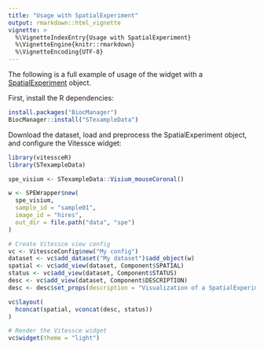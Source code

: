```yaml
---
title: "Usage with SpatialExperiment"
output: rmarkdown::html_vignette
vignette: >
  %\VignetteIndexEntry{Usage with SpatialExperiment}
  %\VignetteEngine{knitr::rmarkdown}
  %\VignetteEncoding{UTF-8}
---
```


The following is a full example of usage of the widget with a [SpatialExperiment](https://bioconductor.org/packages/release/bioc/html/SpatialExperiment.html) object.

First, install the R dependencies:

```r
install.packages("BiocManager")
BiocManager::install("STexampleData")
```

Download the dataset, load and preprocess the SpatialExperiment object, and configure the Vitessce widget:

```r
library(vitessceR)
library(STexampleData)

spe_visium <- STexampleData::Visium_mouseCoronal()

w <- SPEWrapper$new(
  spe_visium,
  sample_id = "sample01",
  image_id = "hires",
  out_dir = file.path("data", "spe")
)

# Create Vitessce view config
vc <- VitessceConfig$new("My config")
dataset <- vc$add_dataset("My dataset")$add_object(w)
spatial <- vc$add_view(dataset, Component$SPATIAL)
status <- vc$add_view(dataset, Component$STATUS)
desc <- vc$add_view(dataset, Component$DESCRIPTION)
desc <- desc$set_props(description = "Visualization of a SpatialExperiment object.")

vc$layout(
  hconcat(spatial, vconcat(desc, status))
)

# Render the Vitessce widget
vc$widget(theme = "light")
```



